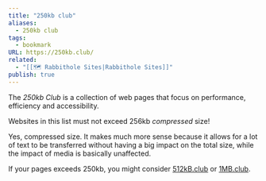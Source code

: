```yaml
---
title: "250kb club"
aliases:
  - 250kb club
tags:
  - bookmark
URL: https://250kb.club/
related:
  - "[[🗺️ Rabbithole Sites|Rabbithole Sites]]"
publish: true
---
```




The _250kb Club_ is a collection of web pages that focus on performance, efficiency and accessibility.

Websites in this list must not exceed 256kb _compressed_ size!

Yes, compressed size. It makes much more sense because it allows for a lot of text to be transferred without having a big impact on the total size, while the impact of media is basically unaffected.

If your pages exceeds 250kb, you might consider [512kB.club](https://512kb.club/) or [1MB.club](https://1mb.club/).